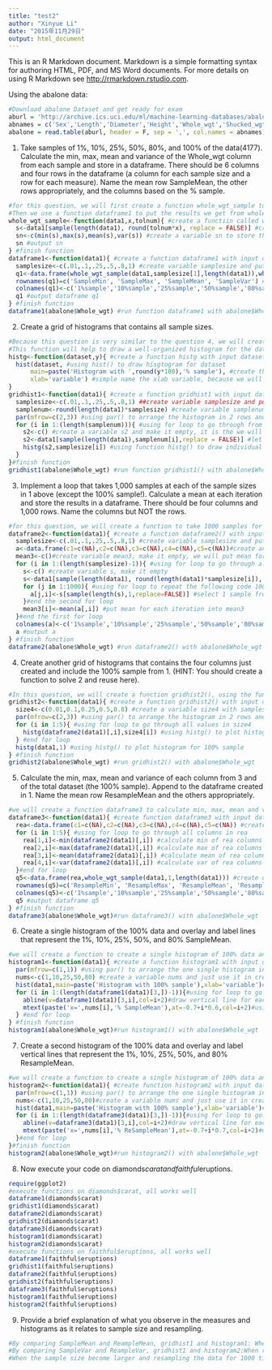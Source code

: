 ```yaml
---
title: "test2"
author: "Xinyue Li"
date: "2015年11月29日"
output: html_document
---
```


This is an R Markdown document. Markdown is a simple formatting syntax for authoring HTML, PDF, and MS Word documents. For more details on using R Markdown see <http://rmarkdown.rstudio.com>.

Using the abalone data:
```r
#Download abalone Dataset and get ready for exam
aburl = 'http://archive.ics.uci.edu/ml/machine-learning-databases/abalone/abalone.data' #store the dataset location into a variable aburl
abnames = c('Sex','Length','Diameter','Height','Whole_wgt','Shucked_wgt','Viscera_wgt','Shell_wgt','Rings')#create a variable abnames and put column names in it 
abalone = read.table(aburl, header = F, sep = ',', col.names = abnames) #create dataset ablane and read table from aburl web dataset without header, treat ',' as separator, and using the column names in abnames
```
1. Take samples of 1%, 10%, 25%, 50%, 80%, and 100% of the data(4177). Calculate the min, max, mean and variance of the Whole_wgt column from each sample and store in a dataframe. There should be 6 columns and four rows in the dataframe (a column for each sample size and a row for each measure). Name the mean row SampleMean, the other rows appropriately, and the columns based on the % sample.
```r
#for this question, we will first create a function whole_wgt_sample to take samples from the data as we want and calculate the min, max, mean and variance of the whole cholumn of sample we get. 
#Then we use a function dataframe1 to put the results we get from whole_wgt_sample with 5 kinds of sample sizes together into a dataframe, rename the row and column names and output the dataframe.
whole_wgt_sample<-function(data1,x,tolnum){ #create a functiin called whole_wgt_sample with data1, x and tolnum inputs. data1 means the data we use, x is the samplesize and tolnum is the total number of samples in data1
  s<-data1[sample(length(data1), round(tolnum*x), replace = FALSE)] #create a variable s and use it to store selected sample from data1 with samplesize we want without replacement
  sn<-c(min(s),max(s),mean(s),var(s)) #create a variable sn to store the min, max, mean and variance of s 
  sn #output sn
} #finish function
dataframe1<-function(data1){ #create a function dataframe1 with input data1 which means the data we use
  samplesize<-c(.01,.1,.25,.5,.8,1) #create variable samplesize and put the percentage of samplesize we want in it 
  q1<-data.frame(whole_wgt_sample(data1,samplesize[1],length(data1)),whole_wgt_sample(data1,samplesize[2],length(data1)),whole_wgt_sample(data1,samplesize[3],length(data1)),whole_wgt_sample(data1,samplesize[4],length(data1)),whole_wgt_sample(data1,samplesize[5],length(data1)),whole_wgt_sample(data1,samplesize[6],length(data1))) #create dataframe q1 and put the output of whole_wgt_sample with 5 kinds of sample sizes together into it
  rownames(q1)=c('SampleMin', 'SampleMax', 'SampleMean', 'SampleVar') #name q1 rows as required
  colnames(q1)<-c('1%sample','10%sample','25%sample','50%sample','80%sample','100%sample') #name q1 columns as required
  q1 #output dataframe q1
} #finish function
dataframe1(abalone$Whole_wgt) #run function dataframe1 with abalone$Whole_wgt data
```
2. Create a grid of histograms that contains all sample sizes.
```r
#Because this question is very similar to the question 4, we will create a small function that can be used in both questions first. 
#This function will help to draw a well-organized histogram for the data we use. Then we create function gridhist1 to draw a grid of histograms for each sample size by using par() and a for loop function
histg<-function(dataset,y){ #create a function histg with input dataset and y, dataset is the data we use and y is the samplesize
  hist(dataset, #using hist() to draw hisgtogram for dataset 
      main=paste('Histogram with ',round(y*100),'% sample'), #create the title for histogram and mention input samplesize 
      xlab='variable') #simple name the xlab variable, because we will use it to other datas
}
gridhist1<-function(data1){ #create a function gridhist1 with input data1
  samplesize<-c(.01,.1,.25,.5,.8,1) ##create variable samplesize and put the percentage of samplesize we want in it 
  samplenum<-round(length(data1)*samplesize) #create variable samplenum it is the number of samples we need to take for each samplesize
  par(mfrow=c(2,3)) #using par() to arrange the histogram in 2 rows and 3 columns
  for (i in 1:(length(samplenum))){ #using for loop to go through from the first sample number to the last
    s2<-c() #create a variable s2 and make it empty, it is the we will us it as a temporary variable to draw histogram.
    s2<-data1[sample(length(data1),samplenum[i],replace = FALSE)] #let s2 be the samples selected from data1 with certain samplesize and without replacement 
    histg(s2,samplesize[i]) #using function histg() to draw individual histogram for the certain samplesize
  }
}#finish function
gridhist1(abalone$Whole_wgt) #run function gridhist1() with abalone$Whole_wgt
```
3. Implement a loop that takes 1,000 samples at each of the sample sizes in 1 above (except the 100% sample!). Calculate a mean at each iteration and store the results in a dataframe. There should be four columns and 1,000 rows. Name the columns but NOT the rows.
```r
#for this question, we will create a function to take 1000 samples for each sample size, store in dataframe, and calculate the means for every 1000 samples and store in a variable
dataframe2<-function(data1){ #create a function dataframe2() with input data1
  samplesize<-c(.01,.1,.25,.5,.8,1) #create variable samplesize and put the percentage of samplesize we want in it 
  a<-data.frame(c1=c(NA),c2=c(NA),c3=c(NA),c4=c(NA),c5=c(NA))#create an empty dataframe a with 5 columns
  mean3<-c()#create variable mean3, make it empty, we will put mean for 1000 samples in it
  for (i in 1:(length(samplesize)-1)){ #using for loop to go through all samplesize except 100% sample
    s<-c() #create variable s, make it empty
    s<-data1[sample(length(data1), round(length(data1)*samplesize[i]), replace = FALSE)]#let s be the samples selected from data1 with certain samplesize and without replacement
    for (j in 1:1000){ #using for loop to repeat the following code 1000 times
      a[j,i]<-s[sample(length(s),1,replace=FALSE)] #select 1 sample from s and put it into dataframe a
    }#end the second for loop
    mean3[i]<-mean(a[,i]) #put mean for each iteration into mean3
  }#end the first for loop
  colnames(a)<-c('1%sample','10%sample','25%sample','50%sample','80%sample') #name the columns for a as required
  a #output a
} #finish function
dataframe2(abalone$Whole_wgt) #run dataframe2() with abalone$Whole_wgt
```
4. Create another grid of histograms that contains the four columns just created and include the 100% sample from 1. (HINT: You should create a function to solve 2 and reuse here).
```r
#In this question, we will create a function gridhist2(), using the function histg() to create the grid of histograms for all columns in a and 100% sample
gridhist2<-function(data1){ #create a function gridhist2() with input data1
  size4<-c(0.01,0.1,0.25,0.5,0.8) #create a variable size4 with samplesize in we used for a
  par(mfrow=c(2,3)) #using par() to arrange the histogram in 2 rows and 3 columns
  for (i in 1:5){ #using for loop to go through all values in size4
    histg(dataframe2(data1)[,i],size4[i]) #using histg() to plot histograms for all columns in a 
  } #end for loop
  histg(data1,1) #using histg() to plot histogram for 100% sample 
} #finish function
gridhist2(abalone$Whole_wgt) #run gridhist2() with abalone$Whole_wgt
```
5. Calculate the min, max, mean and variance of each column from 3 and of the total dataset (the 100% sample). Append to the dataframe created in 1. Name the mean row ResampleMean and the others appropriately.
```r
#we will create a function dataframe3 to calculate min, max, mean and variance of each column in dataframe a and the 100% sample, and put them into a dataframe
dataframe3<-function(data1){ #create function dataframe3 with input data1
  rea<-data.frame(c1=c(NA),c2=c(NA),c3=c(NA),c4=c(NA),c5=c(NA)) #create an empty dataframe rea with 5 columns
  for (i in 1:5){ #using for loop to go through all columns in rea
    rea[1,i]<-min(dataframe2(data1)[,i]) #calculate min of rea columns
    rea[2,i]<-max(dataframe2(data1)[,i]) #calculate max of rea columns
    rea[3,i]<-mean(dataframe2(data1)[,i]) #calculate mean of rea columns
    rea[4,i]<-var(dataframe2(data1)[,i]) #calculate var of rea columns
  }#end for loop
  q5<-data.frame(rea,whole_wgt_sample(data1,1,length(data1))) #create dataframe q5 and put rea and 100% sample together in q5
  rownames(q5)=c('ResampleMin', 'ResampleMax', 'ResampleMean', 'ResampleVar')#name q5 rows as required
  colnames(q5)<-c('1%sample','10%sample','25%sample','50%sample','80%sample','100%sample') #name q5 columns as required
  q5 #output dataframe q5
} #finish function
dataframe3(abalone$Whole_wgt)#run dataframe3() with abalone$Whole_wgt
```
6. Create a single histogram of the 100% data and overlay and label lines that represent the 1%, 10%, 25%, 50%, and 80% SampleMean.
```r
#we will create a function to create a single histogram of 100% data and overlay and label lines that represent the 1%, 10%, 25%, 50%, and 80% SampleMean
histogram1<-function(data1){ #create a function histogram1 with input data1
  par(mfrow=c(1,1)) #using par() to arrange the one single histogram in plots area
  nums<-c(1,10,25,50,80) #create a variable nums and just use it in creatning the xtext for each lines represent the 1%, 10%, 25%, 50%, and 80% SampleMean in histogram
  hist(data1,main=paste('Histogram with 100% sample'),xlab='variable')#using hist() to create histogram with data1, name the title 'Histogram with 100% sample' and name x label variable
  for (i in 1:(length(dataframe1(data1)[3,])-1)){#using for loop to go through all samplemean in q1 except 100% samplemean
    abline(v=dataframe1(data1)[3,i],col=i+2)#draw vertical line for each samplemean with different color
    mtext(paste('x=',nums[i],'% SampleMean'),at=-0.7+i*0.6,col=i+2)#using mtext to write text x=i% SampleMean for each vertical line with certain color in histogram, and using at to put them seperate 
  } #end for loop
} #finish function
histogram1(abalone$Whole_wgt)#run histogram1() with abalone$Whole_wgt
```
7. Create a second histogram of the 100% data and overlay and label vertical lines that represent the 1%, 10%, 25%, 50%, and 80% ResampleMean.
```r
#we will create a function to create a single histogram of 100% data and overlay and label lines that represent the 1%, 10%, 25%, 50%, and 80% ResampleMean
histogram2<-function(data1){ #create function histogram2 with input data1
  par(mfrow=c(1,1)) #using par() to arrange the one single histogram in plots area
  nums<-c(1,10,25,50,80)#create a variable nums and just use it in creatning the xtext for each lines represent the 1%, 10%, 25%, 50%, and 80% resampleMean in histogram
  hist(data1,main=paste('Histogram with 100% sample'),xlab='variable')#using hist() to create histogram with data1, name the title 'Histogram with 100% sample' and name x label variable
  for (i in 1:(length(dataframe3(data1)[3,])-1)){#using for loop to go through all resamplemean in q5 except 100% resamplemean
    abline(v=dataframe3(data1)[3,i],col=i+2)#draw vertical line for each resamplemean with different color
    mtext(paste('x=',nums[i],'% ReSampleMean'),at=-0.7+i*0.7,col=i+2)#using mtext to write text x=i% ReampleMean for each vertical line with certain color in histogram, and using at to put them seperate 
  }#end for loop
}#finish function
histogram2(abalone$Whole_wgt)#run histogram2() with abalone$Whole_wgt
```
8. Now execute your code on diamonds$carat and faithful$eruptions.
```r
require(ggplot2)
#execute functions on diamonds$carat, all works well
dataframe1(diamonds$carat)
gridhist1(diamonds$carat)
dataframe2(diamonds$carat)
gridhist2(diamonds$carat)
dataframe3(diamonds$carat)
histogram1(diamonds$carat)
histogram2(diamonds$carat)
#execute functions on faithful$eruptions, all works well
dataframe1(faithful$eruptions)
gridhist1(faithful$eruptions)
dataframe2(faithful$eruptions)
gridhist2(faithful$eruptions)
dataframe3(faithful$eruptions)
histogram1(faithful$eruptions)
histogram2(faithful$eruptions)
```
9. Provide a brief explanation of what you observe in the measures and histograms as it relates to sample size and resampling.
```r
#By comparing SampleMean and ReampleMean, gridhist1 and histogram1: When sample size become larger, the measures and histograms will get more stable and closer to the measures and histograms of full dataset
#By comparing SampleVar and ReampleVar, gridhist1 and histogram2:When resampling the data for 1000 times, the measures and histograms will become more stable but won't be closer to the full dataset
#When the sample size become larger and resampling the data for 1000 times, the measures and histograms will become more stable and closer to the measures and histogram of full dataset. 
```
